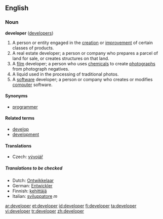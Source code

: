 ==English==

===Noun===
'''developer''' ([[developers]])

# A person or entity engaged in the [[creation]] or [[improvement]] of certain classes of products.
# A real estate developer; a person or company who prepares a parcel of land for sale, or creates structures on that land.
# A [[film]] developer; a person who uses [[chemical]]s to create [[photograph]]s from photograph negatives.
# A liquid used in the processing of traditional photos.
# A [[software]] developer; a person or company who creates or modifies [[computer]] software.

====Synonyms====
*{{italbrac-colon|person or company who writes computer software}} [[programmer]]

====Related terms====
*[[develop]]
*[[development]]

====Translations====
{{trans-top|software developer}}
*Czech: [[vývojář]] {{m}}
{{trans-mid}}
{{trans-bottom}}
=====Translations to be checked=====
{{checktrans}}
*Dutch: [[Ontwikkelaar]]
*German: [[Entwickler]]
*Finnish: [[kehittäjä]]
*Italian: [[sviluppatore]] ''m''

[[ar:developer]]
[[et:developer]]
[[id:developer]]
[[fi:developer]]
[[ta:developer]]
[[vi:developer]]
[[tr:developer]]
[[zh:developer]]